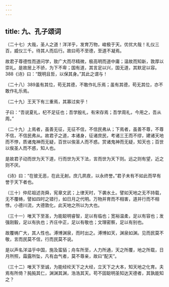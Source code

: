 ```yaml
---
---
---
```

title: 九、孔子颂词
---




（二十七）大哉，圣人之道！洋洋乎，发育万物，峻极于天。优优大哉！礼仪三百，威仪三千。待其人而后行。故曰苟不至德，至道不凝焉。

故君子尊德性而道问学，致广大而尽精微，极高明而道中庸；温故而知新，敦厚以崇礼。是故居上不骄，为下不卑；国有道，其言足以兴，国无道，其默足以容。388《诗》曰：“既明且哲，以保其身。”其此之谓与！

（二十八）389虽有其位，苟无其德，不敢作礼乐焉；虽有其德，苟无其位，亦不敢作礼乐焉。

（二十九）王天下有三重焉，其寡过矣乎！

子曰：“吾说夏礼，杞不足征也；吾学殷礼，有宋存焉；吾学周礼，今用之，吾从周。”

（二十九）上焉者，虽善无征，无征不信，不信民弗从；下焉者，虽善不尊，不尊不信，不信民弗从。故君子之道，本诸身，征诸庶民，考诸三王而不缪，建诸天地而不悖，质诸鬼神而无疑，百世以俟圣人而不惑。赏诸鬼神而无疑，知天也；百世以俟圣人而不惑，知人也。

是故君子动而世为天下道，行而世为天下法，言而世为天下则。远之则有望，近之则不厌。

《诗》曰：“在彼无恶，在此无射。庶几夙夜，以永终誉。”君子未有不如此而早有誉于天下者也。

（三十）仲尼祖述尧舜，宪章文武；上律天时，下袭水土。譬如天地之无不持载，无不覆帱，譬如四时之错行，如日月之代明。万物并育而不相害，道并行而不相悖。小德川流，大德敦化，此天地之所以为大也。

（三十一）唯天下至圣，为能聪明睿智，足以有临也；宽裕温柔，足以有容也；发强刚毅，足以有执也；齐庄中正，足以有敬也；文理密察，足以有别也。

故覆帱广大，其人性也。溥博渊泉，而时出之。溥博如天，渊泉如渊。见而民莫不敬，言而民莫不信，行而民莫不说。

是以声名洋溢乎中国，施及蛮貊；舟车所至，人力所通，天之所覆，地之所载，日月所照，霜露所坠，凡有血气者，莫不尊亲，故曰“配天”。

（三十二）唯天下至诚，为能经纶天下之大经，立天下之大本，知天地之化育。夫焉有所倚？肫肫其仁，渊渊其渊，浩浩其天。苟不固聪明圣知达天德者，其孰能知之？